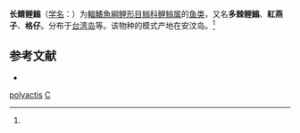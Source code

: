 {{Speciesbox
| taxon = Cyprinocirrhites polyactis
| binomial_authority = (Bleeker, 1874)<ref name='id7970'>{{cite web| url =http://www.bioinfo.cn/db05/BjdwSpecies.php?action=view&id=7970| title =长鳍鲤䱵| work =《中国动物物种编目数据库》| publisher =中国科学院微生物研究所| author =中国科学院动物研究所| accessdate =2009-04-16| deadurl =yes| archiveurl =https://web.archive.org/web/20160305001441/http://www.bioinfo.cn/db05/BjdwSpecies.php?action=view&id=7970| archivedate =2016-03-05}}</ref>
}}

'''长鳍鲤䱵'''（[[学名|学名]]：{{lang|la|''Cyprinocirrhites polyactis''}}）为[[輻鰭魚綱|輻鰭魚綱]][[鲤形目|鲤形目]][[䱵科|䱵科]][[鲤䱵属|鲤䱵属]]的[[鱼类|鱼类]]，又名'''多棘鲤䱵'''、'''紅燕子'''、'''格仔'''。分布于[[台湾岛|台湾岛]]等。该物种的模式产地在安汶岛。<ref name='id7970'/>

== 参考文献 ==
{{reflist}}
{{refbegin}}
* {{TaiBNET| zh=多棘鯉䱵 | id=381632 | binomial=Cyprinocirrhites polyactis | authority=Bleeker, 1874 | var= | accessdate=2013-01-24}}
{{refend}}

{{鱸形目小作品}}
{{taxonbar}}

[[Category:鲤䱵属|polyactis]]
[[Category:1874年描述的魚類|C]]